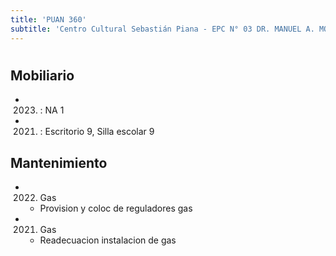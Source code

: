 ```yaml
---
title: 'PUAN 360'
subtitle: 'Centro Cultural Sebastián Piana - EPC N° 03 DR. MANUEL A. MONTES DE OCA'
---
```


#


## Mobiliario

*  (2023) : NA 1 

*  (2021) : Escritorio 9, Silla escolar 9 





## Mantenimiento

*  (2022) Gas 
    + Provision y coloc de reguladores gas

*  (2021) Gas 
    + Readecuacion instalacion de gas



